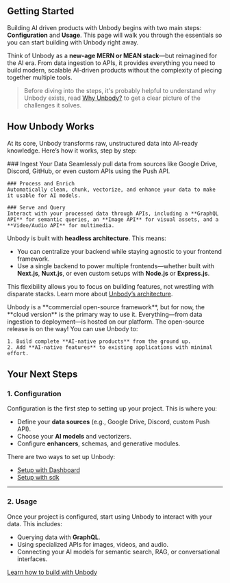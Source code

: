 
## Getting Started

Building AI driven products with Unbody begins with two main steps: **Configuration** and **Usage**. This page will walk you through the essentials so you can start building with Unbody right away.

Think of Unbody as a **new-age MERN or MEAN stack**—but reimagined for the AI era. From data ingestion to APIs, it provides everything you need to build modern, scalable AI-driven products without the complexity of piecing together multiple tools.

> Before diving into the steps, it's probably helpful to understand why Unbody exists, read [Why Unbody?](/why) to get a clear picture of the challenges it solves.

## How Unbody Works

At its core, Unbody transforms raw, unstructured data into AI-ready knowledge. Here’s how it works, step by step:

<Steps>
    ### Ingest Your Data
    Seamlessly pull data from sources like Google Drive, Discord, GitHub, or even custom APIs using the Push API.

    ### Process and Enrich
    Automatically clean, chunk, vectorize, and enhance your data to make it usable for AI models.

    ### Serve and Query
    Interact with your processed data through APIs, including a **GraphQL API** for semantic queries, an **Image API** for visual assets, and a **Video/Audio API** for multimedia.
</Steps>

Unbody is built with **headless architecture**. This means:

- You can centralize your backend while staying agnostic to your frontend framework.
- Use a single backend to power multiple frontends—whether built with **Next.js**, **Nuxt.js**, or even custom setups with **Node.js** or **Express.js**.

This flexibility allows you to focus on building features, not wrestling with disparate stacks. Learn more about [Unbody’s architecture](/core-architecture-overview).

<Callout type="info" emoji="ℹ️">
    Unbody is a **commercial open-source framework**, but for now, the **cloud version** is the primary way to use it. Everything—from data ingestion to deployment—is hosted on our platform. The open-source release is on the way!
</Callout>

<Callout type="info" emoji="💡">
    You can use Unbody to:

    1. Build complete **AI-native products** from the ground up.
    2. Add **AI-native features** to existing applications with minimal effort.
</Callout>

## Your Next Steps

### 1. Configuration

Configuration is the first step to setting up your project. This is where you:

- Define your **data sources** (e.g., Google Drive, Discord, custom Push API).
- Choose your **AI models** and vectorizers.
- Configure **enhancers**, schemas, and generative modules.

There are two ways to set up Unbody:
- [Setup with Dashboard](/get-started/step-1-setup/setup-with-dashboard)
- [Setup with sdk](/get-started/step-1-setup/setup-with-sdk)

---

### 2. Usage

Once your project is configured, start using Unbody to interact with your data. This includes:

- Querying data with **GraphQL**.
- Using specialized APIs for images, videos, and audio.
- Connecting your AI models for semantic search, RAG, or conversational interfaces.

[Learn how to build with Unbody](/get-started/step-2-building)

